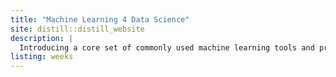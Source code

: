 ```yaml
---
title: "Machine Learning 4 Data Science"
site: distill::distill_website
description: |
  Introducing a core set of commonly used machine learning tools and practicing them in the R statistical programming language to understand their mathematical foundations, statistical limitations, and proper interpretation.
listing: weeks
---
```


